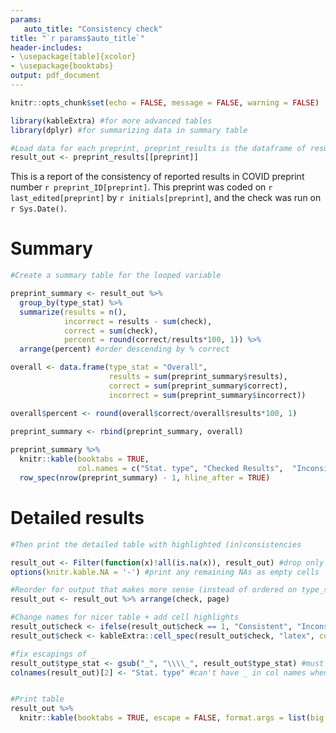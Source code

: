 ```yaml
---
params:
   auto_title: "Consistency check"
title: "`r params$auto_title`"
header-includes:
- \usepackage[table]{xcolor}
- \usepackage{booktabs}
output: pdf_document
---
```


<!-- This is a template that works together with the R-file computer.R to create pdf reports. It was inspired from
https://www.reed.edu/data-at-reed/software/R/markdown_multiple_reports.html and
https://scottishsnow.wordpress.com/2018/08/17/many-reports-from-1-rmarkdown-file/-->

<!-- Note that the title is piped from the accompanying R-file (computer.r) and that the "consistency check" is the default title if nothing is piped. -->

<!-- I had to add the usepackages above or else I get errors due to table options, see: -->
<!-- https://github.com/rstudio/rmarkdown/issues/1384 -->
<!-- https://tex.stackexchange.com/questions/484815/cellcolor-undefined-control-sequence -->

```r
knitr::opts_chunk$set(echo = FALSE, message = FALSE, warning = FALSE)
```

```r
library(kableExtra) #for more advanced tables
library(dplyr) #for summarizing data in summary table

#Load data for each preprint, preprint_results is the dataframe of results, and "preprint" is the loop variable in computer.r file
result_out <- preprint_results[[preprint]]
```


This is a report of the consistency of reported results in COVID preprint number `r preprint_ID[preprint]`. This preprint was coded on `r last_edited[preprint]` by `r initials[preprint]`, and the check was run on `r Sys.Date()`.


# Summary 

```r
#Create a summary table for the looped variable

preprint_summary <- result_out %>% 
  group_by(type_stat) %>% 
  summarize(results = n(),
            incorrect = results - sum(check),
            correct = sum(check),
            percent = round(correct/results*100, 1)) %>% 
  arrange(percent) #order descending by % correct

overall <- data.frame(type_stat = "Overall",
                      results = sum(preprint_summary$results),
                      correct = sum(preprint_summary$correct),
                      incorrect = sum(preprint_summary$incorrect))

overall$percent <- round(overall$correct/overall$results*100, 1)
                      
preprint_summary <- rbind(preprint_summary, overall) 

preprint_summary %>% 
  knitr::kable(booktabs = TRUE,
               col.names = c("Stat. type", "Checked Results",  "Inconsistent", "Consistent", "Consistent (%)" )) %>%
  row_spec(nrow(preprint_summary) - 1, hline_after = TRUE)
```

# Detailed results

```r
#Then print the detailed table with highlighted (in)consistencies

result_out <- Filter(function(x)!all(is.na(x)), result_out) #drop only NA rows
options(knitr.kable.NA = '-') #print any remaining NAs as empty cells

#Reorder for output that makes more sense (instead of ordered on type_stat)
result_out <- result_out %>% arrange(check, page)

#Change names for nicer table + add cell highlights
result_out$check <- ifelse(result_out$check == 1, "Consistent", "Inconsistent")
result_out$check <- kableExtra::cell_spec(result_out$check, "latex", color = "black", background = ifelse(result_out$check == "Consistent", "green", "red"))

#fix escapings of _
result_out$type_stat <- gsub("_", "\\\\_", result_out$type_stat) #must be done for escape = FALSE in kable to work
colnames(result_out)[2] <- "Stat. type" #can't have _ in col names when escape = FALSE


#Print table
result_out %>% 
  knitr::kable(booktabs = TRUE, escape = FALSE, format.args = list(big.mark = ","))

```
